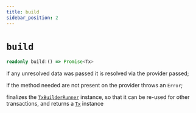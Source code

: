```yaml
---
title: build
sidebar_position: 2
---
```


# `build`

```ts
readonly build:() => Promise<Tx>
```

if any unresolved data was passed it is resolved via the provider passed;

if the method needed are not present on the provider throws an `Error`;

finalizes the [`TxBuilderRunner`](./TxBuilderRunner) instance,
so that it can be re-used for other transactions,
and returns a [`Tx`](../cardano-ledger-ts/classes/Tx) instance